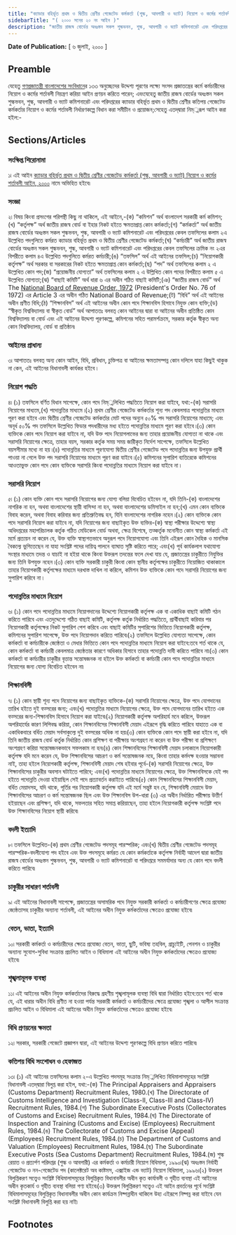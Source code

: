 ```yaml
---
title: "ক্যাডার বহির্ভূত প্রথম ও দ্বিতীয় শ্রেণীর গেজেটেড কর্মকর্তা (শুল্ক, আবগারী ও ভ্যাট) নিয়োগ ও কর্মের শর্তাবলী আইন, ২০০০"
sidebarTitle: "( ২০০০ সনের ২০ নং আইন )"
description: "জাতীয় রাজস্ব বোর্ডের অধঃস্তন সকল শুল্কভবন, শুল্ক, আবগারী ও ভ্যাট কমিশনারেট এবং পরিদপ্তরের ক্যাডার বহির্ভূত প্রথম ও দ্বিতীয় শ্রেণীর কতিপয় গেজেটেড কর্মকর্তার নিয়োগ ও কর্মের শর্তাবলী নির্ধারণকল্পে প্রণীত আইন৷"
---
```


**Date of Publication:** [ ৬ জুলাই, ২০০০ ]

## Preamble

যেহেতু [গণপ্রজাতন্ত্রী বাংলাদেশের সংবিধান](/act-957.html "গণপ্রজাতন্ত্রী বাংলাদেশের সংবিধান")ের ১৩৩ অনুচ্ছেদের উদ্দেশ্য পূরণের লক্ষ্যে সংসদ প্রজাতন্ত্রের কর্মে কর্মচারীদের নিয়োগ ও কর্মের শর্তাবলী নিয়ন্ত্রণ করিয়া আইন প্রণয়ন করিতে পারেন; এবংযেহেতু জাতীয় রাজস্ব বোর্ডের অধঃস্তন সকল শুল্কভবন, শুল্ক, আবগারী ও ভ্যাট কমিশনারেট এবং পরিদপ্তরের ক্যাডার বহির্ভূত প্রথম ও দ্বিতীয় শ্রেণীর কতিপয় গেজেটেড কর্মকর্তার নিয়োগ ও কর্মের শর্তাবলী নির্ধারণকল্পে বিধান করা সমীচীন ও প্রয়োজন;সেহেতু এতদ্‌দ্বারা নিম্্নরূপ আইন করা হইল:-

## Sections/Articles

### সংক্ষিপ্ত শিরোনামা

১৷ এই আইন [ক্যাডার বহির্ভূত প্রথম ও দ্বিতীয় শ্রেণীর গেজেটেড কর্মকর্তা (শুল্ক, আবগারী ও ভ্যাট) নিয়োগ ও কর্মের শর্তাবলী আইন, ২০০০](/act-842.html "ক্যাডার বহির্ভূত প্রথম ও দ্বিতীয় শ্রেণীর গেজেটেড কর্মকর্তা (শুল্ক, আবগারী ও ভ্যাট) নিয়োগ ও কর্মের শর্তাবলী আইন, ২০০০") নামে অভিহিত হইবে৷

### সংজ্ঞা

২৷ বিষয় কিংবা প্রসংগের পরিপন্থী কিছু না থাকিলে, এই আইনে,-(ক) “কমিশন” অর্থ বাংলাদেশ সরকারী কর্ম কমিশন;(খ) “কর্তৃপক্ষ” অর্থ জাতীয় রাজস্ব বোর্ড বা ইহার নিকট হইতে ক্ষমতাপ্রাপ্ত কোন কর্মকর্তা;(গ) “কর্মকর্তা” অর্থ জাতীয় রাজস্ব বোর্ডের অধঃস্তন সকল শুল্কভবন, শুল্ক, আবগারী ও ভ্যাট কমিশনারেট এবং পরিদপ্তরের কেবল তফসিলের কলাম ২এ উল্লেখিত পদগুলিতে কর্মরত ক্যাডার বহির্ভূত প্রথম ও দ্বিতীয় শ্রেণীর গেজেটেড কর্মকর্তা;(ঘ) “কর্মচারী” অর্থ জাতীয় রাজস্ব বোর্ডের অধঃস্তন সকল শুল্কভবন, শুল্ক, আবগারী ও ভ্যাট কমিশনারেট এবং পরিদপ্তরের কেবল তফসিলের ক্রমিক নং ২এর বিপরীতে কলাম ৪এ উল্লেখিত পদগুলিতে কর্মরত কর্মচারী;(ঙ) “তফসিল” অর্থ এই আইনের তফসিল;(চ) “নিয়োগকারী কর্তৃপক্ষ” অর্থ সরকার বা সরকারের নিকট হইতে ক্ষমতাপ্রাপ্ত কোন কর্মকর্তা;(ছ) “পদ” অর্থ তফসিলের কলাম ২ এ উল্লেখিত কোন পদ;(জ) “প্রয়োজনীয় যোগ্যতা” অর্থ তফসিলের কলাম ২ এ উল্লিখিত কোন পদের বিপরীতে কলাম ৫ এ উল্লেখিত যোগ্যতা;(ঝ) “বাছাই কমিটি” অর্থ ধারা ৬ এর অধীন গঠিত বাছাই কমিটি;(ঞ) “জাতীয় রাজস্ব বোর্ড” অর্থ The [National Board of Revenue Order, 1972](/act-402.html "National Board of Revenue Order, 1972 ") (President's Order No. 76 of 1972) এর Article 3 এর অধীন গঠিত National Board of Revenue;(ট) “বিধি” অর্থ এই আইনের অধীন প্রণীত বিধি;(ঠ) “শিক্ষানবিস” অর্থ এই আইনের অধীন কোন পদে শিক্ষানবিস হিসাবে নিযুক্ত কোন ব্যক্তি;(ড) “স্বীকৃত বিশ্ববিদ্যালয় বা স্বীকৃত বোর্ড” অর্থ আপাততঃ বলবত্ কোন আইনের দ্বারা বা আইনের অধীন প্রতিষ্ঠিত কোন বিশ্ববিদ্যালয় বা বোর্ড এবং এই আইনের উদ্দেশ্য পূরণকল্পে, কমিশনের সহিত পরামর্শক্রমে, সরকার কর্তৃক স্বীকৃত অন্য কোন বিশ্ববিদ্যালয়, বোর্ড বা প্রতিষ্ঠান৷

### আইনের প্রাধান্য

৩৷ আপাততঃ বলবত্ অন্য কোন আইন, বিধি, প্রবিধান, চুক্তিপত্র বা আইনের ক্ষমতাসম্পন্ন কোন দলিলে যাহা কিছুই থাকুক না কেন, এই আইনের বিধানাবলী কার্যকর হইবে ৷

### নিয়োগ পদ্ধতি

৪৷ (১) তফসিলে বর্ণিত বিধান সাপেক্ষে, কোন পদে নিম্্নলিখিত পদ্ধতিতে নিয়োগ করা যাইবে, যথা:-(ক) সরাসরি নিয়োগের মাধ্যমে,(খ) পদোন্নতির মাধ্যমে ৷(২) প্রথম শ্রেণীর গেজেটেড কর্মকর্তার শূন্য পদ কেবলমাত্র পদোন্নতির মাধ্যমে পূরণ করা হইবে এবং দ্বিতীয় শ্রেণীর গেজেটেড কর্মকর্তার মোট পদের অন্যুন ৫০% পদ সরাসরি নিয়োগের মাধ্যমে; এবং অনূর্ধ ৫০% পদ তফসিলে উল্লেখিত ফিডার পদধারীদের মধ্য হইতে পদোন্নতির মাধ্যমে পূরণ করা হইবে ৷(৩) কোন ব্যক্তিকে কোন পদে নিয়োগ করা যাইবে না, যদি উক্ত পদে নিয়োগলাভের জন্য তাহার প্রয়োজনীয় যোগ্যতা না থাকে এবং সরাসরি নিয়োগের ক্ষেত্রে, তাহার বয়স, সরকার কর্তৃক সময় সময় জারীকৃত নির্দেশ সাপেক্ষে, তফসিলে উল্লেখিত বয়সসীমার মধ্যে না হয় ৷(৪) পদোন্নতির মাধ্যমে পূরণযোগ্য দ্বিতীয় শ্রেণীর গেজেটেড পদে পদোন্নতির জন্য উপযুক্ত প্রার্থী পাওয়া না গেলে উক্ত পদ সরাসরি নিয়োগের মাধ্যমে পূরণ করা যাইবে ৷(৫) কমিশনের সুপারিশ ব্যতিরেকে কমিশনের আওতাভুক্ত কোন পদে কোন ব্যক্তিকে সরাসরি কিংবা পদোন্নতির মাধ্যমে নিয়োগ করা যাইবে না ৷

### সরাসরি নিয়োগ

৫৷ (১) কোন ব্যক্তি কোন পদে সরাসরি নিয়োগের জন্য যোগ্য বলিয়া বিবেচিত হইবেন না, যদি তিনি-(ক) বাংলাদেশের নাগরিক না হন, অথবা বাংলাদেশের স্থায়ী বাসিন্দা না হন, অথবা বাংলাদেশের ডমিসাইল না হন;(খ) এমন কোন ব্যক্তিকে বিবাহ করেন, অথবা বিবাহ করিবার জন্য প্রতিশ্রুতিবদ্ধ হন, যিনি বাংলাদেশের নাগরিক নহেন ৷(২) কোন ব্যক্তিকে কোন পদে সরাসরি নিয়োগ করা যাইবে না, যদি নিয়োগের জন্য বাছাইকৃত উক্ত ব্যক্তির-(ক) স্বাস্থ্য পরীক্ষার উদ্দেশ্যে স্বাস্থ্য অধিদপ্তরের মহাপরিচালক কর্তৃক গঠিত মেডিকেল বোর্ড অথবা, ক্ষেত্র বিশেষে, তত্কর্তৃক মনোনীত কোন স্বাস্থ্য কর্মকর্তা এই মর্মে প্রত্যয়ন না করেন যে, উক্ত ব্যক্তি স্বাস্থ্যগতভাবে অনুরূপ পদে নিয়োগযোগ্য এবং তিনি এইরূপ কোন দৈহিক ও মানসিক বৈকল্যে ভুগিতেছেন না যাহা সংশ্লিষ্ট পদের দায়িত্ব পালনে ব্যাঘাত সৃষ্টি করিতে পারে; এবং(খ) পূর্ব কার্যকলাপ যথাযোগ্য সংস্থার মাধ্যমে তদন্ত ও যাচাই না হইয়া থাকে কিংবা উক্তরূপ তদন্তের ফলে দেখা যায় যে, প্রজাতন্ত্রের চাকুরীতে নিযুক্তির জন্য তিনি উপযুক্ত নহেন ৷(৩) কোন ব্যক্তি সরকারী চাকুরী কিংবা কোন স্থানীয় কর্তৃপক্ষের চাকুরীতে নিয়োজিত থাকাকালে তাহার নিয়োগকারী কর্তৃপক্ষের মাধ্যমে দরখাস্ত দাখিল না করিলে, কমিশন উক্ত ব্যক্তিকে কোন পদে সরাসরি নিয়োগের জন্য সুপারিশ করিবে না ৷

### পদোন্নতির মাধ্যমে নিয়োগ

৬৷ (১) কোন পদে পদোন্নতির মাধ্যমে নিয়োগদানের উদ্দেশ্যে নিয়োগকারী কর্তৃপক্ষ এক বা একাধিক বাছাই কমিটি গঠন করিতে পারিবে এবং এতদুদ্দেশ্যে গঠিত বাছাই কমিটি, কর্তৃপক্ষ কর্তৃক নির্ধারিত পদ্ধতিতে, প্রার্থীবাছাই করিবার পর নিয়োগকারী কর্তৃপক্ষের নিকট সুপারিশ পেশ করিবে এবং বাছাই কমিটির সুপারিশের ভিত্তিতে নিয়োগকারী কর্তৃপক্ষ, কমিশনের সুপারিশ সাপেক্ষে, উক্ত পদে নিয়োগদান করিতে পারিবে৷(২) তফসিলে উল্লেখিত যোগ্যতা সাপেক্ষে, কোন কর্মকর্তা বা কর্মচারীকে জ্যেষ্ঠতা ও মেধার ভিত্তিতে কোন পদে পদোন্নতির মাধ্যমে নিয়োগ করা যাইবে:তবে শর্ত থাকে যে, কোন কর্মকর্তা বা কর্মচারী কেবলমাত্র জ্যেষ্ঠতার কারণে অধিকার হিসাবে তাহার পদোন্নতি দাবী করিতে পারিবে না৷(৩) কোন কর্মকর্তা বা কর্মচারীর চাকুরীর বৃত্তান্ত সন্তোষজনক না হইলে উক্ত কর্মকর্তা বা কর্মচারী কোন পদে পদোন্নতির মাধ্যমে নিয়োগের জন্য যোগ্য বিবেচিত হইবেন না৷

### শিক্ষানবিসী

৭৷ (১) কোন স্থায়ী শূন্য পদে নিয়োগের জন্য বাছাইকৃত ব্যক্তিকে-(ক) সরাসরি নিয়োগের ক্ষেত্রে, উক্ত পদে যোগদানের তারিখ হইতে দুই বত্সরের জন্য; এবং(খ) পদোন্নতির মাধ্যমে নিয়োগের ক্ষেত্রে, উক্ত পদে যোগদানের তারিখ হইতে এক বত্সরের জন্য-শিক্ষানবিস হিসাবে নিয়োগ করা যাইবে৷(২) নিয়োগকারী কর্তৃপক্ষ অপরিহার্য মনে করিলে, উক্তরূপ অপরিহার্যের কারণ লিপিবদ্ধ করিয়া, কোন শিক্ষানবিসের শিক্ষানবিসী মেয়াদ এইরূপে বৃদ্ধি করিতে পারিবে যাহাতে এক বা একাধিকবারে বর্ধিত মেয়াদ সর্বসাকুল্যে দুই বত্সরের অধিক না হয়৷(৩) কোন ব্যক্তিকে কোন পদে স্থায়ী করা হইবে না, যদি তিনি জাতীয় রাজস্ব বোর্ড কর্তৃক নির্ধারিত কোন প্রশিক্ষণ বা পরীক্ষায় অংশগ্রহণ না করেন বা উক্ত পরীক্ষা বা প্রশিক্ষণে অংশগ্রহণ করিয়া সন্তোষজনকভাবে সফলকাম না হন৷(৪) কোন শিক্ষানবিসের শিক্ষানবিসী মেয়াদ চলাকালে নিয়োগকারী কর্তৃপক্ষ যদি মনে করেন যে, উক্ত শিক্ষানবিসের আচরণ ও কর্ম সন্তোষজনক নহে, কিংবা তাহার কর্মদক্ষ হওয়ার সম্ভাবনা নাই, তাহা হইলে নিয়োগকারী কর্তৃপক্ষ, শিক্ষানবিসী মেয়াদ শেষ হইবার পূর্বে-(ক) সরাসরি নিয়োগের ক্ষেত্রে, উক্ত শিক্ষানবিসের চাকুরীর অবসান ঘটাইতে পারিবে; এবং(খ) পদোন্নতির মাধ্যমে নিয়োগের ক্ষেত্রে, উক্ত শিক্ষানবিসকে যেই পদ হইতে পদোন্নতি দেওয়া হইয়াছিল সেই পদে প্রত্যাবর্তন করাইতে পারিবে৷(৫) কোন শিক্ষানবিসের শিক্ষানবিসী মেয়াদ, বর্ধিত মেয়াদসহ, যদি থাকে, পূর্তির পর নিয়োগকারী কর্তৃপক্ষ যদি এই মর্মে সন্তুষ্ট হন যে, শিক্ষানবিসী মেয়াদে উক্ত শিক্ষানবিসের আচরণ ও কর্ম সন্তোষজনক ছিল এবং উক্ত শিক্ষানবিস উপ-ধারা (৩) এর অধীন নির্ধারিত পরীক্ষায় উত্তীর্ণ হইয়াছেন এবং প্রশিক্ষণ, যদি থাকে, সফলতার সহিত সমাপ্ত করিয়াছেন, তাহা হইলে নিয়োগকারী কর্তৃপক্ষ সংশ্লিষ্ট পদে উক্ত শিক্ষানবিসের নিয়োগ স্থায়ী করিবে৷

### বদলী ইত্যাদি

৮৷ তফসিলে উল্লেখিত-(ক) প্রথম শ্রেণীর গেজেটেড পদসমূহ পারস্পরিক; এবং(খ) দ্বিতীয় শ্রেণীর গেজেটেড পদসমূহ পারস্পরিক-বদলীযোগ্য পদ হইবে এবং উক্ত পদসমূহে কর্মরত যে কোন কর্মকর্তাকে কর্তৃপক্ষ নির্বাহী আদেশ দ্বারা জাতীয় রাজস্ব বোর্ডের অধঃস্তন শুল্কভবন, শুল্ক, আবগারী ও ভ্যাট কমিশনারেট বা পরিদপ্তরে সমমর্যাদার অন্য যে কোন পদে বদলী করিতে পারিবে৷

### চাকুরীর সাধারণ শর্তাবলী

৯৷ এই আইনের বিধানাবলী সাপেক্ষে, প্রজাতন্ত্রের অসামরিক পদে নিযুক্ত সরকারী কর্মকর্তা ও কর্মচারীগণের ক্ষেত্রে প্রযোজ্য জ্যেষ্ঠতাসহ চাকুরীর অন্যান্য শর্তাবলী, এই আইনের অধীন নিযুক্ত কর্মকর্তাদের ক্ষেত্রেও প্রযোজ্য হইবে৷

### বেতন, ভাতা, ইত্যাদি

১০৷ সরকারী কর্মকর্তা ও কর্মচারীদের ক্ষেত্রে প্রযোজ্য বেতন, ভাতা, ছুটি, ভবিষ্য তহবিল, গ্রাচ্যুইটি, পেনশন ও চাকুরীর অন্যান্য সুযোগ-সুবিধা সংক্রান্ত প্রচলিত আইন ও বিধিমালা এই আইনের অধীন নিযুক্ত কর্মকর্তাদের ক্ষেত্রেও প্রযোজ্য হইবে৷

### শৃঙ্খলামূলক ব্যবস্থা

১১৷ এই আইনের অধীন নিযুক্ত কর্মকর্তাদের বিরুদ্ধে গ্রহণীয় শৃঙ্খলামূলক ব্যবস্থা বিধি দ্বারা নির্ধারিত হইবে:তবে শর্ত থাকে যে, এই ধারার অধীন বিধি প্রণীত না হওয়া পর্যন্ত সরকারী কর্মকর্তা ও কর্মচারীদের ক্ষেত্রে প্রযোজ্য শৃঙ্খলা ও আপীল সংক্রান্ত প্রচলিত আইন ও বিধিমালা এই আইনের অধীন নিযুক্ত কর্মকর্তাদের ক্ষেত্রেও প্রযোজ্য হইবে৷

### বিধি প্রণয়নের ক্ষমতা

১২৷ সরকার, সরকারী গেজেটে প্রজ্ঞাপন দ্বারা, এই আইনের উদ্দেশ্য পূরণকল্পে বিধি প্রণয়ন করিতে পারিবে৷

### কতিপয় বিধি সংশোধন ও হেফাজত

১৩৷ (১) এই আইনের তফসিলের কলাম ২-এ উল্লেখিত পদসমূহ সংক্রান্ত নিম্্নলিখিত বিধিমালাসমূহের সংশ্লিষ্ট বিধানাবলী এতদ্‌দ্বারা বিলুপ্ত করা হইল, যথা:-(ক) The Principal Appraisers and Appraisers (Customs Department) Recruitment Rules, 1980.(খ) The Directorate of Customs Intelligence and Investigation (Class-II, Class-III and Class-IV) Recruitment Rules, 1984.(গ) The Subordinate Executive Posts (Collectorates of Customs and Excise) Recruitment Rules, 1984.(ঘ) The Directorate of Inspection and Training (Customs and Excise) (Employees) Recruitment Rules, 1984.(ঙ) The Collectorate of Customs and Excise (Appeal) (Employees) Recruitment Rules, 1984.(চ) The Department of Customs and Valuation (Employees) Recruitment Rules, 1984.(ছ) The Subordinate Executive Posts (Sea Customs Department) Recruitment Rules, 1984.(জ) শুল্ক রেয়াত ও প্রত্যর্পণ পরিদপ্তর (শুল্ক ও আবগারী) এর কর্মকর্তা ও কর্মচারী নিয়োগ বিধিমালা, ১৯৯০৷(ঝ) অধঃস্তন নির্বাহী গেজেটেড ও নন-গেজেটেড পদ (কালেক্টরেট অব কাষ্টমস, এক্সাইজ এন্ড ভ্যাট) নিয়োগ বিধিমালা, ১৯৯৬৷(২) উক্তরূপ বিলুপ্তিকরণ সত্ত্বেও সংশ্লিষ্ট বিধিমালাসমূহের বিলুপ্তিকৃত বিধানাবলীর অধীন কৃত কার্যাবলী ও গৃহীত ব্যবস্থা এই আইনের অধীন কৃতকার্য ও গৃহীত ব্যবস্থা বলিয়া গণ্য হইবে৷(৩) উক্তরূপ বিলুপ্তিকরণ সত্ত্বেও এই আইন প্রবর্তনের পূর্বে সংশ্লিষ্ট বিধিমালাসমূহের বিলুপ্তিকৃত বিধানাবলীর অধীন কোন কার্যক্রম নিষ্পন্নাধীন থাকিলে উহা এইরূপে নিষ্পন্ন করা যাইবে যেন সংশ্লিষ্ট বিধানাবলী বিলুপ্তি করা হয় নাই৷

## Footnotes
